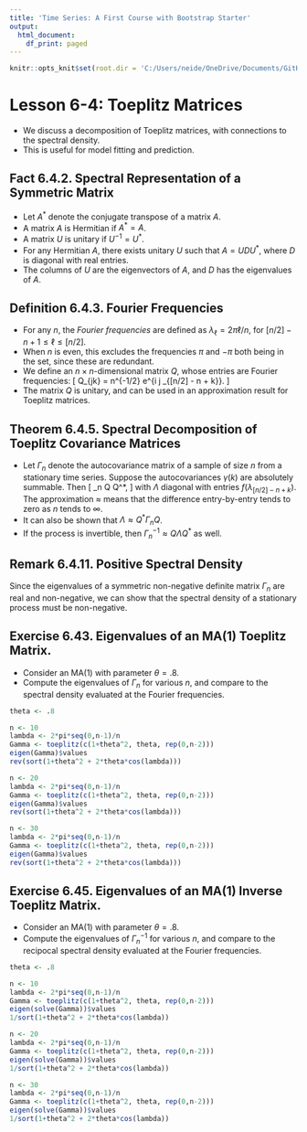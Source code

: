 ```yaml
---
title: 'Time Series: A First Course with Bootstrap Starter'
output:
  html_document:
    df_print: paged
---
```


```r
knitr::opts_knit$set(root.dir = 'C:/Users/neide/OneDrive/Documents/GitHub/BEwebinar/Data')
```

# Lesson 6-4: Toeplitz Matrices

- We discuss a decomposition of Toeplitz matrices, with connections to the spectral density.
- This is useful for model fitting and prediction.

## Fact 6.4.2. Spectral Representation of a Symmetric Matrix

- Let $A^*$ denote the conjugate transpose of a matrix $A$.
- A matrix $A$ is Hermitian if $A^* = A$.
- A matrix $U$ is unitary if $U^{-1} = U^*$.
- For any Hermitian $A$, there exists unitary $U$ such that $A = U D U^*$, where
$D$ is diagonal with real entries. 
- The columns of $U$ are the eigenvectors of $A$, and $D$ has the eigenvalues of $A$.

## Definition 6.4.3. Fourier Frequencies

- For any $n$, the *Fourier frequencies* are defined as $\lambda_{\ell} = 2 \pi \ell/n$,
for $[n/2] - n+1 \leq \ell \leq [n/2]$.
- When $n$ is even, this excludes the frequencies $\pi$ and $-\pi$ both being in the 
set, since these are redundant.
- We define an $n \times n$-dimensional matrix $Q$, whose entries are Fourier frequencies:
\[
 Q_{jk} = n^{-1/2} e^{i j \lambda_{[n/2] - n + k}}.
\]
- The matrix $Q$ is unitary, and can be used in an approximation result for Toeplitz matrices.

## Theorem 6.4.5. Spectral Decomposition of Toeplitz Covariance Matrices

- Let $\Gamma_n$ denote the autocovariance matrix of a sample of size $n$ from a 
stationary time series. Suppose the autocovariances $\gamma (k)$ are absolutely
summable. Then
\[
  \Gamma_n \approx Q \Lambda Q^*,
\]
 with $\Lambda$ diagonal with entries $f(\lambda_{[n/2] - n +k})$. The approximation 
 $\approx$ means that the difference entry-by-entry tends to zero as $n$ tends to
 $\infty$.
- It can also be shown that $\Lambda \approx Q^* \Gamma_n Q$.
- If the process is invertible, then $\Gamma_n^{-1} \approx Q \Lambda Q^*$ as well.

## Remark 6.4.11. Positive Spectral Density

Since the eigenvalues of a symmetric non-negative definite matrix $\Gamma_n$ are real 
and non-negative, we can show that the spectral density of a stationary process 
must be non-negative. 

## Exercise 6.43. Eigenvalues of an MA(1) Toeplitz Matrix.

- Consider an MA(1) with parameter $\theta = .8$.
- Compute the eigenvalues of $\Gamma_n$ for various $n$, and compare to the spectral
density evaluated at the Fourier frequencies.

```r

theta <- .8

n <- 10
lambda <- 2*pi*seq(0,n-1)/n
Gamma <- toeplitz(c(1+theta^2, theta, rep(0,n-2)))
eigen(Gamma)$values
rev(sort(1+theta^2 + 2*theta*cos(lambda)))

n <- 20
lambda <- 2*pi*seq(0,n-1)/n
Gamma <- toeplitz(c(1+theta^2, theta, rep(0,n-2)))
eigen(Gamma)$values
rev(sort(1+theta^2 + 2*theta*cos(lambda)))

n <- 30
lambda <- 2*pi*seq(0,n-1)/n
Gamma <- toeplitz(c(1+theta^2, theta, rep(0,n-2)))
eigen(Gamma)$values
rev(sort(1+theta^2 + 2*theta*cos(lambda)))
```

## Exercise 6.45. Eigenvalues of an MA(1) Inverse Toeplitz Matrix.

- Consider an MA(1) with parameter $\theta = .8$.
- Compute the eigenvalues of $\Gamma_n^{-1}$ for various $n$, and compare to the 
recipocal spectral density evaluated at the Fourier frequencies.

```r
theta <- .8

n <- 10
lambda <- 2*pi*seq(0,n-1)/n
Gamma <- toeplitz(c(1+theta^2, theta, rep(0,n-2)))
eigen(solve(Gamma))$values
1/sort(1+theta^2 + 2*theta*cos(lambda))

n <- 20
lambda <- 2*pi*seq(0,n-1)/n
Gamma <- toeplitz(c(1+theta^2, theta, rep(0,n-2)))
eigen(solve(Gamma))$values
1/sort(1+theta^2 + 2*theta*cos(lambda))

n <- 30
lambda <- 2*pi*seq(0,n-1)/n
Gamma <- toeplitz(c(1+theta^2, theta, rep(0,n-2)))
eigen(solve(Gamma))$values
1/sort(1+theta^2 + 2*theta*cos(lambda))
``` 



